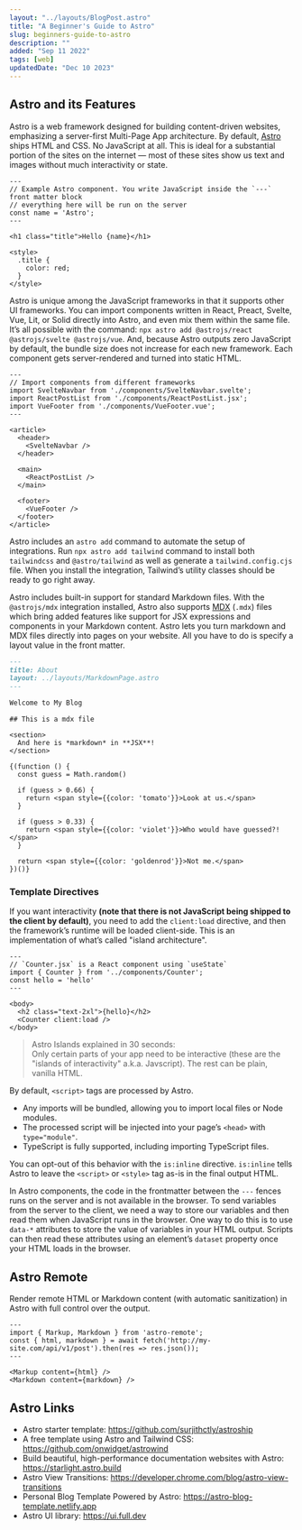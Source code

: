 ```yaml
---
layout: "../layouts/BlogPost.astro"
title: "A Beginner's Guide to Astro"
slug: beginners-guide-to-astro
description: ""
added: "Sep 11 2022"
tags: [web]
updatedDate: "Dec 10 2023"
---
```


## Astro and its Features
Astro is a web framework designed for building content-driven websites, emphasizing a server-first Multi-Page App architecture. By default, [Astro](https://astro.build) ships HTML and CSS. No JavaScript at all. This is ideal for a substantial portion of the sites on the internet — most of these sites show us text and images without much interactivity or state.

```astro
---
// Example Astro component. You write JavaScript inside the `---` front matter block
// everything here will be run on the server
const name = 'Astro';
---

<h1 class="title">Hello {name}</h1>

<style>
  .title {
    color: red;
  }
</style>
```

Astro is unique among the JavaScript frameworks in that it supports other UI frameworks. You can import components written in React, Preact, Svelte, Vue, Lit, or Solid directly into Astro, and even mix them within the same file. It’s all possible with the command: `npx astro add @astrojs/react @astrojs/svelte @astrojs/vue`. And, because Astro outputs zero JavaScript by default, the bundle size does not increase for each new framework. Each component gets server-rendered and turned into static HTML.

```astro
---
// Import components from different frameworks
import SvelteNavbar from './components/SvelteNavbar.svelte';
import ReactPostList from './components/ReactPostList.jsx';
import VueFooter from './components/VueFooter.vue';
---

<article>
  <header>
    <SvelteNavbar />
  </header>

  <main>
    <ReactPostList />
  </main>

  <footer>
    <VueFooter />
  </footer>
</article>
```

Astro includes an `astro add` command to automate the setup of integrations. Run `npx astro add tailwind` command to install both `tailwindcss` and `@astro/tailwind` as well as generate a `tailwind.config.cjs` file. When you install the integration, Tailwind’s utility classes should be ready to go right away.

Astro includes built-in support for standard Markdown files. With the `@astrojs/mdx` integration installed, Astro also supports [MDX](https://docs.astro.build/en/guides/markdown-content/) (`.mdx`) files which bring added features like support for JSX expressions and components in your Markdown content. Astro lets you turn markdown and MDX files directly into pages on your website. All you have to do is specify a layout value in the front matter.

```md
---
title: About
layout: ../layouts/MarkdownPage.astro
---

Welcome to My Blog

```

```mdx
## This is a mdx file

<section>
  And here is *markdown* in **JSX**!
</section>

{(function () {
  const guess = Math.random()

  if (guess > 0.66) {
    return <span style={{color: 'tomato'}}>Look at us.</span>
  }

  if (guess > 0.33) {
    return <span style={{color: 'violet'}}>Who would have guessed?!</span>
  }

  return <span style={{color: 'goldenrod'}}>Not me.</span>
})()}
```

### Template Directives
If you want interactivity **(note that there is not JavaScript being shipped to the client by default)**, you need to add the `client:load` directive, and then the framework’s runtime will be loaded client-side. This is an implementation of what’s called "island architecture".

```astro
---
// `Counter.jsx` is a React component using `useState`
import { Counter } from '../components/Counter';
const hello = 'hello'
---

<body>
  <h2 class="text-2xl">{hello}</h2>  
  <Counter client:load />
</body>
```

> Astro Islands explained in 30 seconds:  
> Only certain parts of your app need to be interactive (these are the "islands of interactivity" a.k.a. Javscript). The rest can be plain, vanilla HTML.

By default, `<script>` tags are processed by Astro.
- Any imports will be bundled, allowing you to import local files or Node modules.
- The processed script will be injected into your page’s `<head>` with `type="module"`.
- TypeScript is fully supported, including importing TypeScript files.

You can opt-out of this behavior with the `is:inline` directive. `is:inline` tells Astro to leave the `<script>` or `<style>` tag as-is in the final output HTML.

In Astro components, the code in the frontmatter between the `---` fences runs on the server and is not available in the browser. To send variables from the server to the client, we need a way to store our variables and then read them when JavaScript runs in the browser. One way to do this is to use `data-*` attributes to store the value of variables in your HTML output. Scripts can then read these attributes using an element’s `dataset` property once your HTML loads in the browser.

## Astro Remote
Render remote HTML or Markdown content (with automatic sanitization) in Astro with full control over the output.

```astro
---
import { Markup, Markdown } from 'astro-remote';
const { html, markdown } = await fetch('http://my-site.com/api/v1/post').then(res => res.json());
---

<Markup content={html} />
<Markdown content={markdown} />
```

## Astro Links
- Astro starter template: https://github.com/surjithctly/astroship
- A free template using Astro and Tailwind CSS: https://github.com/onwidget/astrowind
- Build beautiful, high-performance documentation websites with Astro: https://starlight.astro.build
- Astro View Transitions: https://developer.chrome.com/blog/astro-view-transitions
- Personal Blog Template Powered by Astro: https://astro-blog-template.netlify.app
- Astro UI library: https://ui.full.dev